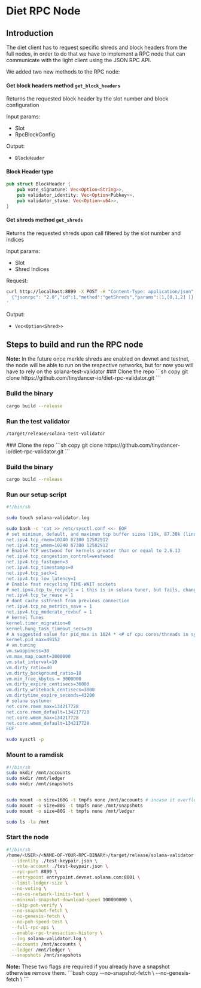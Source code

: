 
# Diet RPC Node

## Introduction

The diet client has to request specific shreds and block headers from the full nodes, in order to
do that we have to implement a RPC node that can communicate with the light client using the
JSON RPC API.

We added two new methods to the RPC node:

#### Get block headers method `get_block_headers`

Returns the requested block header by the slot number and block configuration

Input params:

- Slot
- RpcBlockConfig

Output:

- `BlockHeader`

#### Block Header type

```rs copy
pub struct BlockHeader {
    pub vote_signature: Vec<Option<String>>,
    pub validator_identity: Vec<Option<Pubkey>>,
    pub validator_stake: Vec<Option<u64>>,
}
```

#### Get shreds method `get_shreds`

Returns the requested shreds upon call filtered by the slot number and indices

Input params:

- Slot
- Shred Indices

Request:

```sh copy
curl http://localhost:8899 -X POST -H "Content-Type: application/json" -d '
  {"jsonrpc": "2.0","id":1,"method":"getShreds","params":[1,[0,1,2] ]}
'
```

Output:

- `Vec<Option<Shred>>`

## Steps to build and run the RPC node

<Callout type="warning">
  <strong>Note:</strong> In the future once merkle shreds are enabled on devnet and testnet, 
  the node will be able to run on the respective networks, but for now you will have to rely on the solana-test-validator
</Callout>
<Tabs items={['Test Validator', 'Devnet RPC Node']}>
  <Tab>
    <Steps>
### Clone the repo
```sh copy
git clone https://github.com/tinydancer-io/diet-rpc-validator.git
```

### Build the binary

```sh copy
cargo build --release
```

### Run the test validator

```sh copy
/target/release/solana-test-validator
```

</Steps>
  </Tab>
  <Tab>
  <Steps>
### Clone the repo
```sh copy
git clone https://github.com/tinydancer-io/diet-rpc-validator.git
```

### Build the binary

```sh copy
cargo build --release
```

### Run our setup script

```bash copy
#!/bin/sh

sudo touch solana-validator.log

sudo bash -c 'cat >> /etc/sysctl.conf <<- EOF
# set minimum, default, and maximum tcp buffer sizes (10k, 87.38k (linux default), 12M resp)
net.ipv4.tcp_rmem=10240 87380 12582912
net.ipv4.tcp_wmem=10240 87380 12582912
# Enable TCP westwood for kernels greater than or equal to 2.6.13
net.ipv4.tcp_congestion_control=westwood
net.ipv4.tcp_fastopen=3
net.ipv4.tcp_timestamps=0
net.ipv4.tcp_sack=1
net.ipv4.tcp_low_latency=1
# Enable fast recycling TIME-WAIT sockets
# net.ipv4.tcp_tw_recycle = 1 this is in solana tuner, but fails, changing to below, see - https://djangocas.dev/blog/troubleshooting-tcp_tw_recycle-no-such-file-or-directory/
net.ipv4.tcp_tw_reuse = 1
# dont cache ssthresh from previous connection
net.ipv4.tcp_no_metrics_save = 1
net.ipv4.tcp_moderate_rcvbuf = 1
# kernel Tunes
kernel.timer_migration=0
kernel.hung_task_timeout_secs=30
# A suggested value for pid_max is 1024 * <# of cpu cores/threads in system>
kernel.pid_max=49152
# vm.tuning
vm.swappiness=30
vm.max_map_count=2000000
vm.stat_interval=10
vm.dirty_ratio=40
vm.dirty_background_ratio=10
vm.min_free_kbytes = 3000000
vm.dirty_expire_centisecs=36000
vm.dirty_writeback_centisecs=3000
vm.dirtytime_expire_seconds=43200
# solana systuner
net.core.rmem_max=134217728
net.core.rmem_default=134217728
net.core.wmem_max=134217728
net.core.wmem_default=134217728
EOF'

sudo sysctl -p
```

### Mount to a ramdisk

```bash copy
#!/bin/sh
sudo mkdir /mnt/accounts
sudo mkdir /mnt/ledger
sudo mkdir /mnt/snapshots


sudo mount -o size=160G -t tmpfs none /mnt/accounts # incase it overflows just move it to a non ramdisk in /mnt(anyway with pcie nvme ssd u dont benefit much from ramdisk)
sudo mount -o size=80G -t tmpfs none /mnt/snapshots
sudo mount -o size=80G -t tmpfs none /mnt/ledger

sudo ls -la /mnt
```

### Start the node

```bash copy
#!/bin/sh
/home/<USER>/<NAME-OF-YOUR-RPC-BINARY>/target/release/solana-validator \
  --identity ./test-keypair.json \
  --vote-account ./test-keypair.json \
  --rpc-port 8899 \
  --entrypoint entrypoint.devnet.solana.com:8001 \
  --limit-ledger-size \
  --no-voting \
  --no-os-network-limits-test \
  --minimal-snapshot-download-speed 100000000 \
  --skip-poh-verify \
  --no-snapshot-fetch \
  --no-genesis-fetch \
  --no-poh-speed-test \
  --full-rpc-api \
  --enable-rpc-transaction-history \
  --log solana-validator.log \
  --accounts /mnt/accounts \
  --ledger /mnt/ledger \
  --snapshots /mnt/snapshots
```

<Callout type="warning">
  <strong>Note:</strong> These two flags are required if you already have a snapshot otherwise remove them.
```bash copy
--no-snapshot-fetch \
--no-genesis-fetch \
```
</Callout>
</Steps>
  </Tab>
</Tabs>
